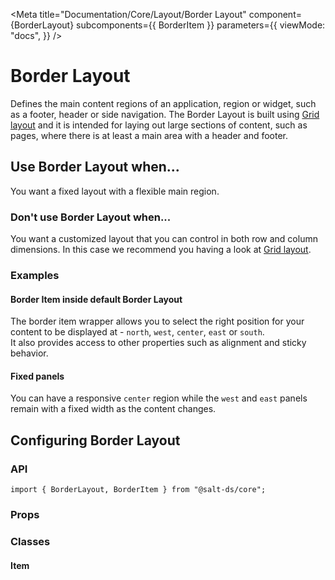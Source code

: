 
<Meta
  title="Documentation/Core/Layout/Border Layout"
  component={BorderLayout}
  subcomponents={{ BorderItem }}
  parameters={{
    viewMode: "docs",
  }}
/>

# Border Layout

Defines the main content regions of an application, region or widget, such as a footer, header or side navigation.
The Border Layout is built using [Grid layout](?path=/docs/documentation-core-layout-grid-layout--page) and it is intended for laying out large sections of content, such as pages, where there is at least a main area with a header and footer.

<Canvas>
  <Story id="core-layout-border-layout--all-panels" />
</Canvas>

## Use Border Layout when...

You want a fixed layout with a flexible main region.

### Don't use Border Layout when...

You want a customized layout that you can control in both row and column dimensions. In this case we recommend you having a look at [Grid layout](?path=/docs/documentation-core-layout-grid-layout--page).

### Examples

#### Border Item inside default Border Layout

The border item wrapper allows you to select the right position for your content to be displayed at - `north`, `west`, `center`, `east` or `south`.  
It also provides access to other properties such as alignment and sticky behavior.

<Canvas>
  <Story id="core-layout-border-layout-border-item--border-item-wrapper" />
</Canvas>

#### Fixed panels

You can have a responsive `center` region while the `west` and `east` panels remain with a fixed width as the content changes.

<Canvas>
  <Story id="core-layout-border-layout--fixed-panels" />
</Canvas>

## Configuring Border Layout

### API

```
import { BorderLayout, BorderItem } from "@salt-ds/core";
```

### Props

<ArgsTable of={BorderLayout} />

### Classes

#### Item

<CSSClassTable of={BorderItem} />

<HelpAndSupport />
